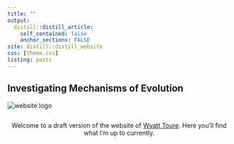 ```yaml
---
title: ""  
output:
  distill::distill_article:
    self_contained: false
    anchor_sections: FALSE
site: distill::distill_website
css: [theme.css]
listing: posts
---
```


<style>
  .index-photo{
  max-width: 100%;
}
</style>


<div class='index-title' style="">
# Investigating Mechanisms of Evolution
</div>

<div class="container">
<div class="row">
<img src="images/index-logo2.png" alt="website logo" class = "index-photo">
</div>
</div>

<span style="display:inline-block; width: max-width;"></span>

<div class="container">
<div class="row">
<p style="text-align:center">Welcome to a draft version of the website of [Wyatt Toure](about.html). Here you'll find what I'm up to currently.</p>
</div>
</div>